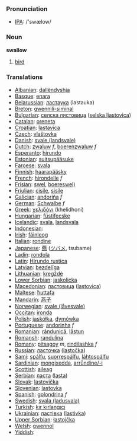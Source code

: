 === Pronunciation ===
*[[w:IPA|IPA]]: /'swælow/

=== Noun ===

'''swallow'''

# [[bird]]

=== Translations ===

*[[Albanian]]: [[dallëndyshja]]
*[[Basque]]: [[enara]]
*[[Belarussian]]: [[ластаука]] (lastauka)
*[[Breton]]: [[gwennili-siminal]]
*[[Bulgarian]]: [[селска лястовица]] ([[selska ljastovica]])
*[[Catalan]]: [[oreneta]]
*[[Croatian]]: [[lastavica]]
*[[Czech]]: [[vlaštovka]]
*[[Danish]]: [[svale (landsvale)]]
*[[Dutch]]: [[zwaluw]] ''f'', [[boerenzwaluw]] ''f''
*[[Esperanto]]: [[hirundo]]
*[[Estonian]]: [[suitsupääsuke]]
*[[Faroese]]: [[svala]]
*[[Finnish]]: [[haarapääsky]]
*[[French]]: [[hirondelle]] ''f''
*[[Frisian]]: [[swel]], [[boereswel)]]
*[[Friulian]]: [[cisile]], [[sisile]]
*[[Galician]]: [[andoriña]] ''f''
*[[German]]: [[Schwalbe]] ''f''
*[[Greek]]: [[χελιδόνι]] '' '' (khelidhoni)
*[[Hungarian]]: [[füstifecske]]
*[[Icelandic]]: [[svala]], [[landsvala]]
*[[Indonesian]]: [[]]
*[[Irish]]: [[fáinleog]]
*[[Italian]]: [[rondine]] '' ''
*[[Japanese]]: [[燕]] ([[ツバメ]], tsubame)
*[[Ladin]]: [[rondola]]
*[[Latin]]: [[Hirundo rustica]] '' ''
*[[Latvian]]: [[bezdelīga]]
*[[Lithuanian]]: [[kregždė]]
*[[Lower Sorbian]]: [[jaskolicka]]
*[[Macedonian]]: [[ластовица]] ([[lastovica]])
*[[Maltese]]: [[ħuttafa]]
*[[Mandarin]]: [[燕子]]
*[[Norwegian]]: [[svale (låvesvale)]]
*[[Occitan]]: [[ironda]]
*[[Polish]]: [[jaskółka]], [[dymówka]] '' ''
*[[Portuguese]]: [[andorinha]] ''f''
*[[Romanian]]: [[rândunică]], [[lăstun]]
*[[Romansh]]: [[randulina]]
*[[Romany]]: [[pitsagoy]] ''m'', [[rindilashka]] ''f''
*[[Russian]]: [[ласточка]] ([[lastočka]]) '' ''
*[[Sami]]: [[spálfu]], [[suorrespálfu]], [[láhtospálfu]]
*[[Sardinian]]: [[mongixedda]], [[arrůndine/-i]]
*[[Scottish]]: [[aileag]]
*[[Serbian]]: [[ласта]] ([[lasta]])
*[[Slovak]]: [[lastovička]]
*[[Slovenian]]: [[lastovka]]
*[[Spanish]]: [[golondrina]] ''f''
*[[Swedish]]: [[svala (ladusvala)]]
*[[Turkish]]: [[kır kırlangıcı]]
*[[Ukrainian]]: [[ластівка]] ([[lastivka]])
*[[Upper Sorbian]]: [[łastojčka]]
*[[Welsh]]: [[gwennol]]
*[[Yiddish]]: [[]]